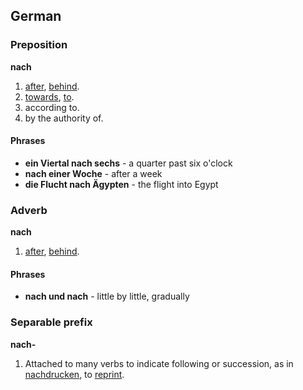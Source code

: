 ==German==
===Preposition===
'''nach'''
# [[after]], [[behind]].
# [[towards]], [[to]].
# according to.
# by the authority of.

====Phrases====
* '''ein Viertal nach sechs''' - a quarter past six o'clock
* '''nach einer Woche''' - after a week
* '''die Flucht nach Ägypten''' - the flight into Egypt

===Adverb===
'''nach'''
# [[after]], [[behind]].

====Phrases====
* '''nach und nach''' - little by little, gradually

===Separable prefix===
'''nach-'''
# Attached to many verbs to indicate following or succession, as in [[nachdrucken]], to [[reprint]].